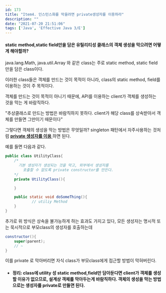 ```yaml
---
id: 173
title: "Item4. 인스턴스화를 막을려면 private생성자를 이용하라"
description: ""
date: "2021-07-20 21:51:06"
tags: ['Java', 'Effective Java 3/E']
---
```

#### static method,static field만을 담은 유틸리티성 클래스의 객체 생성을 막으려면 어떻게 해야할까?

java.lang.Math, java.util.Array 와 같은 class는 주로 static method, static field만을 담은 class이다.

이러한 class들은 객체를 만드는 것이 목적이 아니라, class의 static method, field를 이용하는 것이 주 목적이다. 

객체를 만드는 것이 목적이 아니기 때문에, API를 이용하는 client가 객체를 생성하는 것을 막는 게 바람직하다.


"추상클래스로 만드는 방법은 바람직하지 못하다. client가 해당 class를 상속받아서 객체를 만들면 그만이기 때문이다"

그렇다면 객체의 생성을 막는 방법은 무엇일까? singleton 패턴에서 자주사용하는 것처럼 <u> <strong>private 생성자를 이용</strong> </u> 하면 된다. 

예를 들면 다음과 같다.

```java
public class UtilityClass{
    /*
      기본 생성자가 생성되는 것을 막고, 외부에서 생성자를 
        호출할 수 없도록 private constructor를 만든다.
    */
    private UtilityClass(){

    }

    public static void doSomeThing(){
            // utiliy Method
    } 
}

```

추가로 위 방식은 상속을 불가능하게 하는 효과도 가지고 있다, 모든 생성자는 명시적 또는 묵시적으로 부모class의 생성자를 호출하는데 
```java
constructor(){
    super(parent);
    // ~
}
```
이를 private 로 막아버리면 자식 class가 부모class에게 접근할 방법이 막혀버린다.


- #### 정리: class에 utility 성 static method,field만 담아둔다면 client가 객체를 생성할 이유가 없으므로, 설계상 객체를 막아두는게 바람직하다. 객체의 생성을 막는 방법으로는 생성자를 private로 만들면 된다.